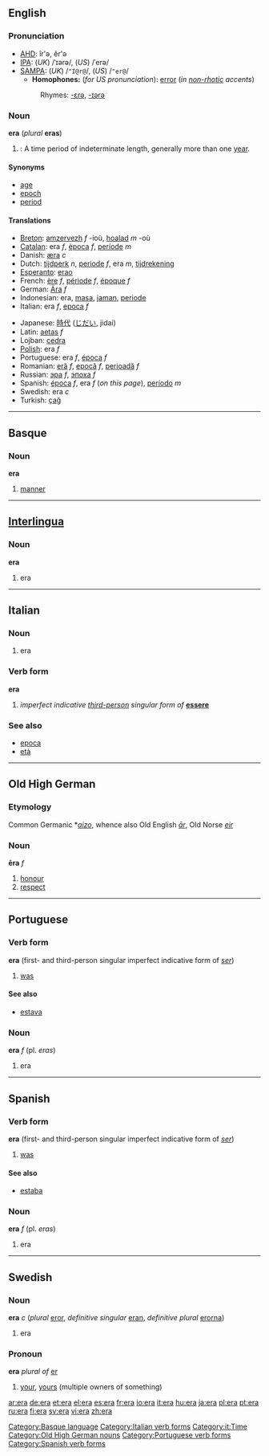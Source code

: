 {{see|Era|ERA|-era}}

==English==
===Pronunciation===
*[[AHD]]: îr'ə, ĕr'ə
*[[IPA]]: (''UK'') /ˈɪərə/, (''US'') /ˈerə/
*[[SAMPA]]: (''UK'') /<tt>"I@r@</tt>/, (''US'') /<tt>"er@</tt>/
**'''Homophones:''' (''for US pronunciation''): [[error]] (''in [[non-rhotic]] accents'')
*:Rhymes: [[Rhymes:English:-ɛrə|-ɛrə]], [[Rhymes:English:-ɪərə|-ɪərə]]

===Noun===
'''era''' (''plural'' '''eras''')
#{{time}}: A time period of indeterminate length, generally more than one [[year]].

====Synonyms====
*[[age]]
*[[epoch]]
*[[period]]

====Translations====
{{top}}
*[[Breton]]: [[amzervezh]] ''f'' -ioù, [[hoalad]] ''m'' -où
*[[Catalan]]: era ''f'', [[època]] ''f'', [[període]] ''m''
*Danish: [[æra]] ''c''
*Dutch: [[tijdperk]] ''n'', [[periode]] ''f'', era ''m'', [[tijdrekening]]
*[[Esperanto]]: [[erao]]
*French: [[ère]] ''f'', [[période]] ''f'', [[époque]] ''f''
*German: [[Ära]] ''f''
*Indonesian: era, [[masa]], [[jaman]], [[periode]]
*Italian: era ''f'', [[epoca]] ''f''
{{mid}}
*Japanese: [[時代]] ([[じだい]], jidai)
*Latin: [[aetas]] ''f''
*Lojban: [[cedra]]
*[[Polish]]: era ''f''
*Portuguese: era ''f'', [[época]] ''f''
*Romanian: [[eră]] ''f'', [[epocă]] ''f'', [[perioadă]] ''f''
*Russian: [[эра]] ''f'', [[эпоха]] ''f''
*Spanish: [[época]] ''f'', era ''f'' (''on this page''), [[período]] ''m''
*Swedish: era ''c''
*Turkish: [[çağ]]
{{bottom}}

----

==Basque==
===Noun===
'''era'''

# [[manner]]

[[Category:Basque language]]

----

==[[Interlingua]]==
===Noun===
'''era'''

# era

----

==Italian==
===Noun===
{{it-noun|er|f|a|e}}

# era

===Verb form===
'''era'''

#''imperfect indicative [[third-person]] singular form of'' '''[[essere]]'''

===See also===
*[[epoca]]
*[[età]]

[[Category:Italian verb forms]]
[[Category:it:Time]]
----

==Old High German==
===Etymology===
Common Germanic *''[[aizo]]'', whence also Old English ''[[ār]]'', Old Norse ''[[eir]]''
===Noun===
'''ēra''' ''f''

# [[honour]]
# [[respect]]

[[Category:Old High German nouns]]

----

==Portuguese==
===Verb form===
'''era''' (first- and third-person singular imperfect indicative form of ''[[ser]]'')

# [[was]]

[[Category:Portuguese verb forms]]
====See also====
*[[estava]]

===Noun===
'''era''' ''f'' (pl. ''eras'')

# era

----

==Spanish==
===Verb form===
'''era''' (first- and third-person singular imperfect indicative form of ''[[ser]]'')

# [[was]]

[[Category:Spanish verb forms]]
====See also====
*[[estaba]]

===Noun===
'''era''' ''f'' (pl. ''eras'')

# era

----

==Swedish==
===Noun===
'''era''' ''c'' (''plural'' [[eror]], ''definitive singular'' [[eran]], ''definitive plural'' [[erorna]])

# era

===Pronoun===
'''era''' ''plural of'' [[er#Swedish|er]]

# [[your]], [[yours]] (multiple owners of something)

[[ar:era]]
[[de:era]]
[[et:era]]
[[el:era]]
[[es:era]]
[[fr:era]]
[[io:era]]
[[it:era]]
[[hu:era]]
[[ja:era]]
[[pl:era]]
[[pt:era]]
[[ru:era]]
[[fi:era]]
[[sv:era]]
[[vi:era]]
[[zh:era]]